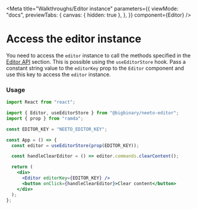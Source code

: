 
<Meta
  title="Walkthroughs/Editor instance"
  parameters={{
    viewMode: "docs",
    previewTabs: {
      canvas: { hidden: true },
    },
  }}
  component={Editor}
/>

# Access the editor instance

You need to access the `editor` instance to call the methods specified in the
[Editor API](https://neeto-editor.onrender.com/?path=/docs/api-reference-editor-api--page)
section. This is possible using the `useEditorStore` hook. Pass a constant
string value to the `editorKey` prop to the `Editor` component and use this key
to access the `editor` instance.

### Usage

```jsx
import React from "react";

import { Editor, useEditorStore } from "@bigbinary/neeto-editor";
import { prop } from "ramda";

const EDITOR_KEY = "NEETO_EDITOR_KEY";

const App = () => {
  const editor = useEditorStore(prop(EDITOR_KEY));

  const handleClearEditor = () => editor.commands.clearContent();

  return (
    <div>
      <Editor editorKey={EDITOR_KEY} />
      <button onClick={handleClearEditor}>Clear content</button>
    </div>
  );
};
```
